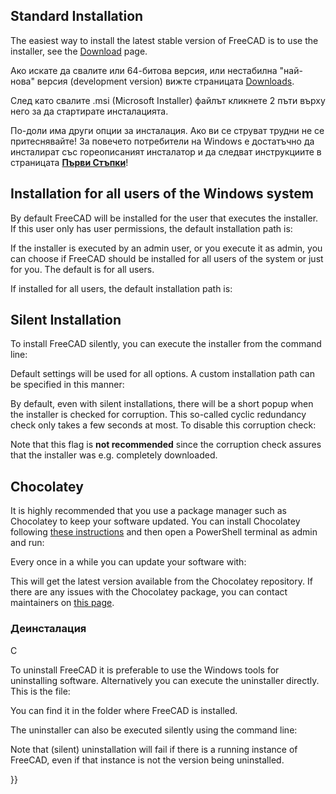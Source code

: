 <languages/>

{{Docnav
|[[Feature_list|Feature list]]
|[[Installing_on_Linux|Installing on Linux]]
}}

{{TOCright}}

== Standard Installation ==

The easiest way to install the latest stable version of FreeCAD is to use the installer, see the [[Download|Download]] page.

<div class="mw-translate-fuzzy">
Ако искате да свалите или 64-битова версия, или нестабилна "най-нова" версия (development version) вижте страницата [[Download/bg|Downloads]].
</div>

<div class="mw-translate-fuzzy">
След като свалите .msi (Microsoft Installer) файлът кликнете 2 пъти върху него за да стартирате инсталацията.
</div>

<div class="mw-translate-fuzzy">
По-доли има други опции за инсталация. Ако ви се струват трудни не се притеснявайте! За повечето потребители на Windows е достатъчно да инсталират със гореописаният инсталатор и да следват инструкциите в страницата '''[[Getting started/bg|Първи Стъпки]]'''!
</div>

== Installation for all users of the Windows system ==

By default FreeCAD will be installed for the user that executes the installer. If this user only has user permissions, the default installation path is:
: {{FileName|C:\Users\<username>\AppData\Local\Programs\FreeCAD X.YY}}

If the installer is executed by an admin user, or you execute it as admin, you can choose if FreeCAD should be installed for all users of the system or just for you. The default is for all users.

If installed for all users, the default installation path is:
: {{FileName|C:\Program Files\FreeCAD X.YY}}

== Silent Installation ==

To install FreeCAD silently, you can execute the installer from the command line:

{{Code|lang=text|code=
FreeCAD-~.exe /S
}}
Default settings will be used for all options. A custom installation path can be specified in this manner:

{{Code|lang=text|code=
FreeCAD-~.exe /S /D=A path to FreeCAD with spaces
}}

By default, even with silent installations, there will be a short popup when the installer is checked for corruption. This so-called cyclic redundancy check only takes a few seconds at most. To disable this corruption check:

{{Code|lang=text|code=
FreeCAD-~.exe /S /NCRC
}}

Note that this {{Incode|/NCRC}} flag is '''not recommended''' since the corruption check assures that the installer was e.g. completely downloaded.

== Chocolatey ==

It is highly recommended that you use a package manager such as Chocolatey to keep your software updated. You can install Chocolatey following [https://chocolatey.org/install these instructions] and then open a PowerShell terminal as admin and run:

{{Code|lang=text|code=
choco install freecad
}} 

Every once in a while you can update your software with:

{{Code|lang=text|code=
choco upgrade freecad
}}

This will get the latest version available from the Chocolatey repository. If there are any issues with the Chocolatey package, you can contact maintainers on [https://chocolatey.org/packages/freecad this page]. 

<span id="Uninstallation"></span>
=== Деинсталация ===
С

To uninstall FreeCAD it is preferable to use the Windows tools for uninstalling software. Alternatively you can execute the uninstaller directly. This is the file:
: {{FileName|Uninstall-FreeCAD.exe}}
You can find it in the folder where FreeCAD is installed.

The uninstaller can also be executed silently using the command line:

{{Code|lang=text|code=
Uninstall-FreeCAD.exe /S}}

Note that (silent) uninstallation will fail if there is a running instance of FreeCAD, even if that instance is not the version being uninstalled.


<div class="mw-translate-fuzzy">
{{docnav|Feature list/bg|Install on Unix/bg}}
</div>

{{Userdocnavi{{#translation:}}}}